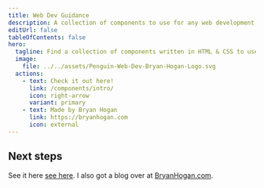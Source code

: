 ```yaml
---
title: Web Dev Guidance
description: A collection of components to use for any web development project.
editUrl: false
tableOfContents: false
hero:
  tagline: Find a collection of components written in HTML & CSS to use for any web development project.
  image:
    file: ../../assets/Penguin-Web-Dev-Bryan-Hogan-Logo.svg
  actions:
    - text: Check it out here!
      link: /components/intro/
      icon: right-arrow
      variant: primary
    - text: Made by Bryan Hogan
      link: https://bryanhogan.com
      icon: external
---
```



## Next steps

<CardGrid>
	<Card title="How To Make A Navigation Bar" icon="external">
		See it here <a href="/components/navbar/">see here</a>.
	</Card>
	<Card title="Bryan's Blog" icon="external">
		I also got a blog over at <a href="https://bryanhogan.com">BryanHogan.com</a>.
	</Card>
</CardGrid>
